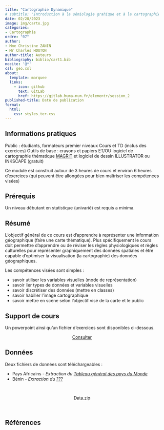 ```yaml
---
title: "Cartographie Dynamique"
# subtitle: "Introduction à la sémiologie grahique et à la cartographie"
date: 02/28/2023
image: img/carto.jpg
categories: 
- Cartographie
ordre: "07" 
author: 
- Mme Christine ZANIN
- Mr Charles HOUTON
author-title: Auteurs
bibliography: biblio/cart1.bib
nocite: '@*'
csl: geo.csl
about:
  template: marquee
  links:
    - icon: github
      text: GitLab
      href: https://gitlab.huma-num.fr/elementr/session_2
published-title: Date de publication 
format:
  html: 
    css: styles_ter.css
---
```


<!-- ::: {#contrib} -->
<!-- ### Contributeur·rice·s -->

<!-- Hugues Pecout, ... -->
<!-- ::: -->

::: {#block}
## <i class="bi bi-info-circle"></i> Informations pratiques

Public : étudiants, formateurs premier niveaux
Cours et TD (inclus des exercices)
Outils de base : crayons et papiers ET/OU logiciel de cartographie thématique [MAGRIT](http://magrit.cnrs.fr) et logiciel de dessin ILLUSTRATOR ou INKSCAPE (gratuit)

Ce module est construit autour de 3 heures de cours et environ 6 heures d’exercices (qui peuvent être allongées pour bien maîtriser les compétences visées)

:::

<div>

## <i class="bi bi-ui-checks-grid"></i> Prérequis

Un niveau débutant en statistique (univarié) est requis a minima.

</div>

<div>

## <i class="bi bi-bookmark"></i> Résumé

L’objectif général de ce cours est d’apprendre à représenter une information géographique (faire une carte thématique). Plus spécifiquement le cours doit permettre d’apprendre ou de réviser les règles physiologiques et règles culturelles pour représenter graphiquement des données spatiales et être capable d’optimiser la visualisation (la cartographie) des données géographiques. 

Les compétences visées sont simples : 

-   savoir utiliser les variables visuelles (mode de représentation)
-   savoir lier types de données et variables visuelles
-   savoir discrétiser des données (mettre en classes)
-   savoir habiller l’image cartographique
-   savoir mettre en scène selon l’objectif visé de la carte et le public


</div>

<div>

## <i class="bi bi-person-video3"></i> Support de cours

Un powerpoint ainsi qu'un fichier d'exercices sont disponibles ci-dessous.

</div>

<center><a href="	https://bit.ly/3JvoE96" class="btn btn-warning" role="button" aria-disabled="true"><i class="bi bi-eye"></i> Consulter</a></center>

<!-- <div> -->

<!-- ## <i class="bi bi-person-video3"></i> Support de TD -->

<!-- Quam ob rem cave Catoni anteponas ne istum quidem ipsum, quem Apollo, ut ais, sapientissimum iudicavit; huius enim facta, illius dicta laudantur. De me autem, ut iam cum utroque vestrum loquar, sic habetote. -->


<!-- <center><a href="" class="btn btn-warning" role="button" aria-disabled="true"><i class="bi bi-eye"></i> Consulter</a></center> -->


<!-- </div> -->

<div>

## <i class="bi bi-clipboard-data"></i> Données

Deux fichiers de données sont téléchargeables : 

-   Pays Africains - *Extraction du [Tableau général des pays du Monde](../donnees/gen_monde.qmd)*
-   Bénin - *Extraction du [???](../donnees/gen_monde.qmd)*

\

<center><a href="" class="btn btn-info" role="button" aria-disabled="true"><i class="bi bi-cloud-arrow-down"></i> Data.zip</a></center>

\

</div>

## <i class="bi bi-file-earmark-text"></i> Références

::: {#refs}
:::

